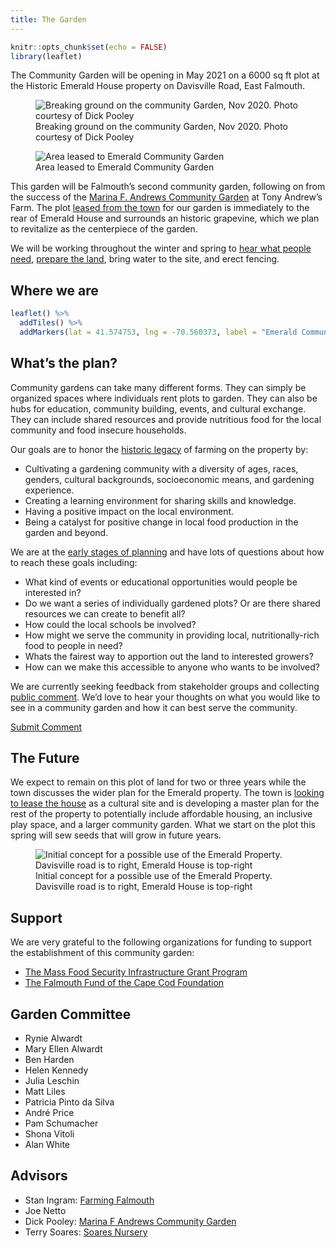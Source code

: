 ```yaml
---
title: The Garden
---
```


```r
knitr::opts_chunk$set(echo = FALSE)
library(leaflet)
```

The Community Garden will be opening in May 2021 on a 6000 sq ft plot at the Historic Emerald House property on Davisville Road, East Falmouth.

![Breaking ground on the community Garden, Nov 2020. Photo courtesy of Dick Pooley](/images/breaking_ground_thin.jpeg)

<div class = "float-right">
  ![Area leased to Emerald Community Garden](/images/garden_plot.jpeg)
</div>

This garden will be Falmouth's second community garden, following on from the success of the [Marina F. Andrews Community Garden](https://www.falmouthcommunitygarden.org/) at Tony Andrew's Farm. The plot [leased from the town](/blog/2020-11-09-land-leased-for-garden/) for our garden is immediately to the rear of Emerald House and surrounds an historic grapevine, which we plan to revitalize as the centerpiece of the garden. 

We will be working throughout the winter and spring to [hear what people need](/contact), [prepare the land](/blog/2020-11-14-breaking-ground/), bring water to the site, and erect fencing.

## Where we are

```r
leaflet() %>%
  addTiles() %>%
  addMarkers(lat = 41.574753, lng = -70.560373, label = "Emerald Community Garden")
```

## What's the plan?

Community gardens can take many different forms. They can simply be organized spaces where individuals rent plots to garden. They can also be hubs for education, community building, events, and cultural exchange. They can include shared resources and provide nutritious food for the local community and food insecure households.

Our goals are to honor the [historic legacy](/history) of farming on the property by:

* Cultivating a gardening community with a diversity of ages, races, genders, cultural backgrounds, socioeconomic means, and gardening experience.
* Creating a learning environment for sharing skills and knowledge.
* Having a positive impact on the local environment.
* Being a catalyst for positive change in local food production in the garden and beyond.

We are at the [early stages of planning](/blog/2020-12-20-blank-slate/) and have lots of questions about how to reach these goals including:

* What kind of events or educational opportunities would people be interested in?
* Do we want a series of individually gardened plots? Or are there shared resources we can create to benefit all?
* How could the local schools be involved?
* How might we serve the community in providing local, nutritionally-rich food to people in need?
* Whats the fairest way to apportion out the land to interested growers?
* How can we make this accessible to anyone who wants to be involved?

We are currently seeking feedback from stakeholder groups and collecting [public comment](/contact). We'd love to hear your thoughts on what you would like to see in a community garden and how it can best serve the community.

<a href="/contact" class="button">Submit Comment</a>

## The Future

We expect to remain on this plot of land for two or three years while the town discusses the wider plan for the Emerald property. The town is [looking to lease the house](https://www.falmouthma.gov/847/Procurement-Notices) as a cultural site and is developing a master plan for the rest of the property to potentially include affordable housing, an inclusive play space, and a larger community garden. What we start on the plot this spring will sew seeds that will grow in future years.

![Initial concept for a possible use of the Emerald Property. Davisville road is to right, Emerald House is top-right](/images/masterplan.jpeg)

## Support

We are very grateful to the following organizations for funding to support the establishment of this community garden:

* [The Mass Food Security Infrastructure Grant Program](https://www.mass.gov/service-details/food-security-infrastructure-grant-program)
* [The Falmouth Fund of the Cape Cod Foundation](https://www.capecodfoundation.org/our-funds/falmouth-fund/)

## Garden Committee

* Rynie Alwardt
* Mary Ellen Alwardt
* Ben Harden
* Helen Kennedy
* Julia Leschin
* Matt Liles
* Patricia Pinto da Silva
* André Price
* Pam Schumacher
* Shona Vitoli
* Alan White

## Advisors

* Stan Ingram: [Farming Falmouth](https://www.farmingfalmouth.org/)
* Joe Netto
* Dick Pooley: [Marina F Andrews Community Garden](https://www.falmouthcommunitygarden.org/)
* Terry Soares: [Soares Nursery](https://www.soaresflowergardennursery.com/)




